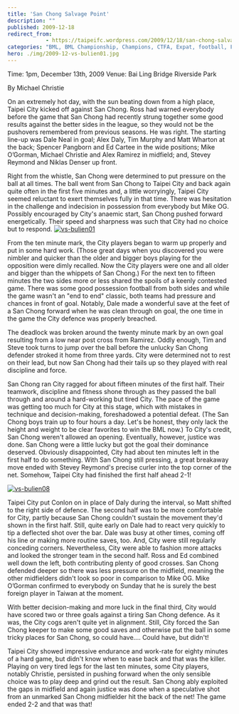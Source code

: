 ```yaml
---
title: 'San Chong Salvage Point'
description: ""
published: 2009-12-18
redirect_from: 
            - https://taipeifc.wordpress.com/2009/12/18/san-chong-salvage-point/
categories: "BML, BML Championship, Champions, CTFA, Expat, football, Fritz, San Chong, soccer, Taipei, Taipei City FC, taipei football, Taiwan, taiwan football, vs. San Chong H.S."
hero: ./img/2009-12-vs-bulien01.jpg
---
```

Time: 1pm, December 13th, 2009 Venue: Bai Ling Bridge Riverside Park

By Michael Christie

On an extremely hot day, with the sun beating down from a high place, Taipei City kicked off against San Chong. Ross had warned everybody before the game that San Chong had recently strung together some good results against the better sides in the league, so they would not be the pushovers remembered from previous seasons. He was right. The starting line-up was Dale Neal in goal; Alex Daly, Tim Murphy and Matt Wharton at the back; Spencer Pangborn and Ed Cartee in the wide positions; Mike O’Gorman, Michael Christie and Alex Ramirez in midfield; and, Stevey Reymond and Niklas Denser up front.

Right from the whistle, San Chong were determined to put pressure on the ball at all times. The ball went from San Chong to Taipei City and back again quite often in the first five minutes and, a little worryingly, Taipei City seemed reluctant to exert themselves fully in that time. There was hesitation in the challenge and indecision in possession from everybody but Mike OG. Possibly encouraged by City's anaemic start, San Chong pushed forward energetically. Their speed and sharpness was such that City had no choice but to respond. [![](http://taipeifc.files.wordpress.com/2009/12/vs-bulien01.jpg "vs-bulien01")](./img/2009-12-vs-bulien01.jpg)

From the ten minute mark, the City players began to warm up properly and put in some hard work. (Those great days when you discovered you were nimbler and quicker than the older and bigger boys playing for the opposition were dimly recalled. Now the City players were one and all older and bigger than the whippets of San Chong.) For the next ten to fifteen minutes the two sides more or less shared the spoils of a keenly contested game. There was some good possession football from both sides and while the game wasn't an "end to end" classic, both teams had pressure and chances in front of goal. Notably, Dale made a wonderful save at the feet of a San Chong forward when he was clean through on goal, the one time in the game the City defence was properly breached.

The deadlock was broken around the twenty minute mark by an own goal resulting from a low near post cross from Ramirez. Oddly enough, Tim and Steve took turns to jump over the ball before the unlucky San Chong defender stroked it home from three yards. City were determined not to rest on their lead, but now San Chong had their tails up so they played with real discipline and force.

San Chong ran City ragged for about fifteen minutes of the first half. Their teamwork, discipline and fitness shone through as they passed the ball through and around a hard-working but tired City. The pace of the game was getting too much for City at this stage, which with mistakes in technique and decision-making, foreshadowed a potential defeat. (The San Chong boys train up to four hours a day. Let's be honest, they only lack the height and weight to be clear favorites to win the BML now.) To City's credit, San Chong weren't allowed an opening. Eventually, however, justice was done. San Chong were a little lucky but got the goal their dominance deserved. Obviously disappointed, City had about ten minutes left in the first half to do something. With San Chong still pressing, a great breakaway move ended with Stevey Reymond's precise curler into the top corner of the net. Somehow, Taipei City had finished the first half ahead 2-1!

[![](http://taipeifc.files.wordpress.com/2009/12/vs-bulien08.jpg "vs-bulien08")](./img/2009-12-vs-bulien08.jpg)

Taipei City put Conlon on in place of Daly during the interval, so Matt shifted to the right side of defence. The second half was to be more comfortable for City, partly because San Chong couldn't sustain the movement they'd shown in the first half. Still, quite early on Dale had to react very quickly to tip a deflected shot over the bar. Dale was busy at other times, coming off his line or making more routine saves, too. And, City were still regularly conceding corners. Nevertheless, City were able to fashion more attacks and looked the stronger team in the second half. Ross and Ed combined well down the left, both contributing plenty of good crosses. San Chong defended deeper so there was less pressure on the midfield, meaning the other midfielders didn't look so poor in comparison to Mike OG. Mike O’Gorman confirmed to everybody on Sunday that he is surely the best foreign player in Taiwan at the moment.

With better decision-making and more luck in the final third, City would have scored two or three goals against a tiring San Chong defence. As it was, the City cogs aren't quite yet in alignment. Still, City forced the San Chong keeper to make some good saves and otherwise put the ball in some tricky places for San Chong, so could have.... Could have, but didn't!

Taipei City showed impressive endurance and work-rate for eighty minutes of a hard game, but didn't know when to ease back and that was the killer. Playing on very tired legs for the last ten minutes, some City players, notably Christie, persisted in pushing forward when the only sensible choice was to play deep and grind out the result. San Chong ably exploited the gaps in midfield and again justice was done when a speculative shot from an unmarked San Chong midfielder hit the back of the net! The game ended 2-2 and that was that!
